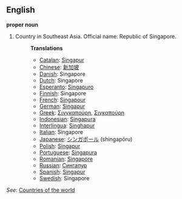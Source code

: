 ==English==

'''proper noun'''

# Country in Southeast Asia. Official name: Republic of Singapore.
#:'''Translations'''
#:*[[Catalan]]: [[Singapur]]
#:*[[Chinese]]: [[新加坡]]
#:*[[Danish]]: Singapore
#:*[[Dutch]]: Singapore
#:*[[Esperanto]]: [[Singapuro]]
#:*[[Finnish]]: Singapore
#:*[[French]]: [[Singapour]]
#:*[[German]]: [[Singapur]]
#:*[[Greek]]: [[Σινγκαπούρη]], [[Σιγκαπούρη]]
#:*[[Indonesian]]: [[Singapura]]
#:*[[Interlingua]]: [[Singhapur]]
#:*[[Italian]]: Singapore
#:*[[Japanese]]: [[シンガポール]] (shingapōru)
#:*[[Polish]]: [[Singapur]]
#:*[[Portuguese]]: [[Singapura]]
#:*[[Romanian]]: [[Singapore]]
#:*[[Russian]]: [[Сингапур]]
#:*[[Spanish]]: [[Singapur]]
#:*[[Swedish]]: Singapore

''See'': [[Countries of the world]]